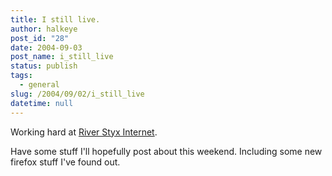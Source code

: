 ```yaml
---
title: I still live.
author: halkeye
post_id: "28"
date: 2004-09-03
post_name: i_still_live
status: publish
tags:
  - general
slug: /2004/09/02/i_still_live
datetime: null
---
```


Working hard at [River Styx Internet](https://www.riverstyx.net).  

Have some stuff I'll hopefully post about this weekend. Including some new firefox stuff I've found out.
